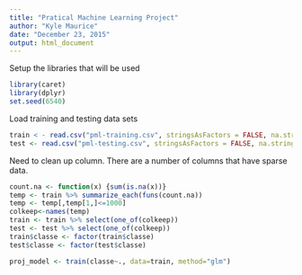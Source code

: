 ```yaml
---
title: "Pratical Machine Learning Project"
author: "Kyle Maurice"
date: "December 23, 2015"
output: html_document
---
```


Setup the libraries that will be used

```r
library(caret)
library(dplyr)
set.seed(6540)
```

Load training and testing data sets

```r
train < - read.csv("pml-training.csv", stringsAsFactors = FALSE, na.strings = c("NA", "#DIV/0!", ""))
test <- read.csv("pml-testing.csv", stringsAsFactors = FALSE, na.strings = c("NA", "#DIV/0!", ""))
```

Need to clean up column. There are a number of columns that have sparse data. 

```r
count.na <- function(x) {sum(is.na(x))}
temp <- train %>% summarize_each(funs(count.na))
temp <- temp[,temp[1,]<=1000]
colkeep<-names(temp)
train <- train %>% select(one_of(colkeep))
test <- test %>% select(one_of(colkeep))
train$classe <- factor(train$classe)
test$classe <- factor(test$classe)
```

```r
proj_model <- train(classe~., data=train, method="glm")
```
